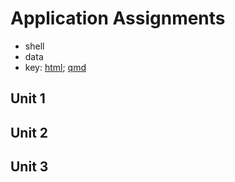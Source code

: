 # Application Assignments {.unnumbered}

- shell
- data
- key: [html](https://dionysus.psych.wisc.edu/610/hw1_key.html); [qmd](https://dionysus.psych.wisc.edu/610/hw1_key.qmd)

## Unit 1

## Unit 2

## Unit 3


